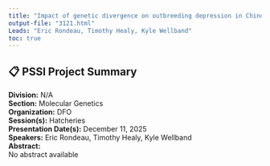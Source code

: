 ```yaml
---
title: "Impact of genetic divergence on outbreeding depression in Chinook Salmon"
output-file: "3121.html"
Leads: "Eric Rondeau, Timothy Healy, Kyle Wellband"
toc: true
---
```


## 📋 PSSI Project Summary

**Division:** N/A  
**Section:** Molecular Genetics  
**Organization:** DFO  
**Session(s):** Hatcheries  
**Presentation Date(s):** December 11, 2025  
**Speakers:** Eric Rondeau, Timothy Healy, Kyle Wellband  
**Abstract:**  
No abstract available   



